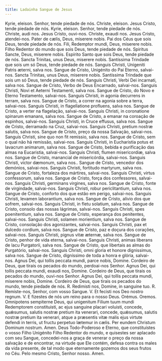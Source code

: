 ```yaml
---
title: Ladainha Sangue de Jesus
---
```


<div class="grid grid-cols-2 gap-5">
  <span class="text-justify">Kyrie, eleison.</span>
  <span class="text-justify">Senhor, tende piedade de nós.</span>
  <span class="text-justify">Christe, eleison.</span>
  <span class="text-justify">Jesus Cristo, tende piedade de nós.</span>
  <span class="text-justify">Kyrie, eleison.</span>
  <span class="text-justify">Senhor, tende piedade de nós.</span>
  <span class="text-justify">Christe, audi nos.</span>
  <span class="text-justify">Jesus Cristo, ouvi-nos.</span>
  <span class="text-justify">Christe, exaudi nos.</span>
  <span class="text-justify">Jesus Cristo, atendei-nos.</span>
  <span class="text-justify">Pater de cælis, Deus, miserere nobis.</span>
  <span class="text-justify">
    Pai dos Céus que sois Deus, tende piedade de nós.
  </span>
  <span class="text-justify">Fili, Redemptor mundi, Deus, miserere nobis.</span>
  <span class="text-justify">
    Filho Redentor do mundo que sois Deus, tende piedade de nós.
  </span>
  <span class="text-justify">Spiritus Sancte, Deus, miserere nobis.</span>
  <span class="text-justify">
    Espírito Santo que sois Deus, tende piedade de nós.
  </span>
  <span class="text-justify">Sancta Trinitas, unus Deus, miserere nobis.</span>
  <span class="text-justify">
    Santíssima Trindade que sois um só Deus, tende piedade de nós.
  </span>
  <span class="text-justify">
    Sanguis Christi, Unigeniti Patris æterni, salva nos.
  </span>
  <span class="text-justify">
    Sangue de Cristo, Unigénito do Pai Eterno, salvai-nos.
  </span>
  <span class="text-justify">Sancta Trinitas, unus Deus, miserere nobis.</span>
  <span class="text-justify">
    Santíssima Trindade que sois um só Deus, tende piedade de nós.
  </span>
  <span class="text-justify">
    Sanguis Christi, Verbi Dei incarnati, salva nos.
  </span>
  <span class="text-justify">
    Sangue de Cristo, Verbo de Deus Encarnado, salvai-nos.
  </span>
  <span class="text-justify">
    Sanguis Christi, Novi et Aeterni Testamenti, salva nos.
  </span>
  <span class="text-justify">
    Sangue de Cristo, do Novo e Eterno Testamento, salvai-nos.
  </span>
  <span class="text-justify">
    Sanguis Christi, in agonia decurrens in terram, salva nos.
  </span>
  <span class="text-justify">
    Sangue de Cristo, a correr na agonia sobre a terra, salvai-nos.
  </span>
  <span class="text-justify">
    Sanguis Christi, in flagellatione profluens, salva nos.
  </span>
  <span class="text-justify">
    Sangue de Cristo, a verter na flagelação, salvai-nos.
  </span>
  <span class="text-justify">
    Sanguis Christi, in coronatione spinarum emanans, salva nos.
  </span>
  <span class="text-justify">
    Sangue de Cristo, a emanar na coroação de espinhos, salvai-nos.
  </span>
  <span class="text-justify">
    Sanguis Christi, in Cruce effusus, salva nos.
  </span>
  <span class="text-justify">
    Sangue de Cristo, derramado na Cruz, salvai-nos.
  </span>
  <span class="text-justify">
    Sanguis Christi, pretium nostræ salutis, salva nos.
  </span>
  <span class="text-justify">
    Sangue de Cristo, preço da nossa Salvação, salvai-nos.
  </span>
  <span class="text-justify">
    Sanguis Christi, sine quo non fit remissio, salva nos.
  </span>
  <span class="text-justify">
    Sangue de Cristo, sem o qual não há remissão, salvai-nos.
  </span>
  <span class="text-justify">
    Sanguis Christi, in Eucharistia potus et lavacrum animarum, salva nos.
  </span>
  <span class="text-justify">
    Sangue de Cristo, bebida e purificação das almas na Eucaristia, salvai-nos.
  </span>
  <span class="text-justify">
    Sanguis Christi, flumen misericordiæ, salva nos.
  </span>
  <span class="text-justify">
    Sangue de Cristo, manancial de misericórdia, salvai-nos.
  </span>
  <span class="text-justify">Sanguis Christi, victor dæmonum, salva nos..</span>
  <span class="text-justify">
    Sangue de Cristo, vencedor dos demónios, salvai-nos.
  </span>
  <span class="text-justify">
    Sanguis Christi, fortitudo martyrum, salva nos.
  </span>
  <span class="text-justify">
    Sangue de Cristo, fortaleza dos mártires, salvai-nos.
  </span>
  <span class="text-justify">
    Sanguis Christi, virtus confessorum, salva nos.
  </span>
  <span class="text-justify">
    Sangue de Cristo, força dos confessores, salvai-nos.
  </span>
  <span class="text-justify">
    Sanguis Christi, germinans virgines, salva nos.
  </span>
  <span class="text-justify">
    Sangue de Cristo, fonte de virgindade, salvai-nos.
  </span>
  <span class="text-justify">
    Sanguis Christi, robur periclitantium, salva nos.
  </span>
  <span class="text-justify">
    Sangue de Cristo, conforto dos que estão em perigo, salvai-nos.
  </span>
  <span class="text-justify">
    Sanguis Christi, levamen laborantium, salva nos.
  </span>
  <span class="text-justify">
    Sangue de Cristo, alívio dos que sofrem, salvai-nos.
  </span>
  <span class="text-justify">
    Sanguis Christi, in fletu solatium, salva nos.
  </span>
  <span class="text-justify">
    Sangue de Cristo, consolo das nossas lágrimas, salvai-nos.
  </span>
  <span class="text-justify">
    Sanguis Christi, spes poenitentium, salva nos.
  </span>
  <span class="text-justify">
    Sangue de Cristo, esperança dos penitentes, salvai-nos.
  </span>
  <span class="text-justify">
    Sanguis Christi, solamen morientium, salva nos.
  </span>
  <span class="text-justify">
    Sangue de Cristo, consolação dos agonizantes, salvai-nos.
  </span>
  <span class="text-justify">
    Sanguis Christi, pax et dulcedo cordium, salva nos.
  </span>
  <span class="text-justify">
    Sangue de Cristo, paz e doçura dos corações, salvai-nos.
  </span>
  <span class="text-justify">
    Sanguis Christi, pignus vitæ æternæ, salva nos.
  </span>
  <span class="text-justify">
    Sangue de Cristo, penhor de vida eterna, salvai-nos.
  </span>
  <span class="text-justify">
    Sanguis Christi, animas liberans de lacu Purgatorii, salva nos.
  </span>
  <span class="text-justify">
    Sangue de Cristo, que libertais as almas do Purgatório, salvai-nos.
  </span>
  <span class="text-justify">
    Sanguis Christi, omni gloria et honore dignissimus, salva nos.
  </span>
  <span class="text-justify">
    Sangue de Cristo, digníssimo de toda a honra e glória, salvai-nos.
  </span>
  <span class="text-justify">
    Agnus Dei, qui tollis peccata mundi, parce nobis, Domine.
  </span>
  <span class="text-justify">
    Cordeiro de Deus, que tirais os pecados do mundo, perdoai-nos Senhor.
  </span>
  <span class="text-justify">
    Agnus Dei, qui tollis peccata mundi, exaudi nos, Domine.
  </span>
  <span class="text-justify">
    Cordeiro de Deus, que tirais os pecados do mundo, ouvi-nos Senhor.
  </span>
  <span class="text-justify">
    Agnus Dei, qui tollis peccata mundi, miserere nobis, Domine.
  </span>
  <span class="text-justify">
    Cordeiro de Deus, que tirais os pecados do mundo, tende piedade de nós.
  </span>
  <span class="text-justify">
    <span class="text-red-500">R.</span> Redimisti nos, Domine, in sanguine tuo.
  </span>
  <span class="text-justify">
    <span class="text-red-500">R.</span> Remiste-nos, Senhor, com vosso Sangue.
  </span>
  <span class="text-justify">V. Et fecisti nos Deo nostro regnum.</span>
  <span class="text-justify">
    V. E fizestes de nós um reino para o nosso Deus.
  </span>
  <span class="text-red-500 text-center"> Orémus.</span>
  <span class="text-red-500 text-center"> Oremos.</span>
  <span class="text-justify">
    Omnipotens sempiterne Deus, qui unigenitum Filium tuum mundi Redemptorem
    constituisti, ac ejus sanguine placari voluisti, concede, quǽsumus, salutis
    nostræ pretium ita venerari, concede, quǽsumus, salutis nostræ pretium ita
    venerari, atque a præsentis vitæ malis ejus virtute defendi in terris, ut
    fructu perpetuo lætemur in cælis. Per eundem Christum Dominum nostrum. Amen.
  </span>
  <span class="text-justify">
    Deus Todo-Poderoso e Eterno, que constituístes o vosso Filho Unigénito Filho
    Redentor do mundo, e quisestes ser aplacado com seu Sangue, concedei-nos a
    graça de venerar o preço da nossa salvação e de encontrar, na virtude que
    Ele contém, defesa contra os males da vida presente, de tal modo que
    eternamente gozemos dos seus frutos no Céu. Pelo mesmo Cristo, Senhor nosso.
    Amen.
  </span>
</div>
